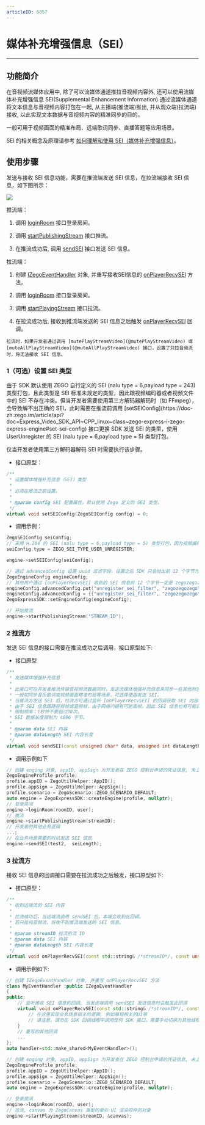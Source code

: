 ```yaml
---
articleID: 6857
---
```

# 媒体补充增强信息（SEI）

- - -

## 功能简介

在音视频流媒体应用中, 除了可以流媒体通道推拉音视频内容外, 还可以使用流媒体补充增强信息 SEI(Supplemental Enhancement Information)  通过流媒体通道将文本信息与音视频内容打包在一起, 从主播端(推流端)推出, 并从观众端(拉流端)接收, 以此实现文本数据与音视频内容的精准同步的目的。

一般可用于视频画面的精准布局、远端歌词同步、直播答题等应用场景。

<Note title="说明">


SEI 的相关概念及原理请参考 [如何理解和使用 SEI（媒体补充增强信息）](https://doc-zh.zego.im/faq/sei)。


</Note>



## 使用步骤

发送与接收 SEI 信息功能，需要在推流端发送 SEI 信息，在拉流端接收 SEI 信息，如下图所示：

<Frame width="512" height="auto" caption=""><img src="https://doc-media.zego.im/sdk-doc/Pics/Common/ZegoExpressEngine/send_and_recv_sei_Andriod_new.png" /></Frame>

推流端：

1. 调用 [loginRoom](https://doc-zh.zego.im/article/api?doc=Express_Video_SDK_API~CPP_linux~class~zego-express-i-zego-express-engine#login-room) 接口登录房间。

2. 调用 [startPublishingStream](https://doc-zh.zego.im/article/api?doc=Express_Video_SDK_API~CPP_linux~class~zego-express-i-zego-express-engine#start-publishing-stream) 接口推流。

3. 在推流成功后, 调用 [sendSEI](https://doc-zh.zego.im/article/api?doc=Express_Video_SDK_API~CPP_linux~class~zego-express-i-zego-express-engine#send-sei) 接口发送 SEI 信息。

拉流端：

1. 创建 [IZegoEventHandler](https://doc-zh.zego.im/article/api?doc=Express_Video_SDK_API~CPP_linux~class~zego-express-i-zego-event-handler) 对象, 并重写接收SEI信息的 [onPlayerRecvSEI](https://doc-zh.zego.im/article/api?doc=Express_Video_SDK_API~CPP_linux~class~zego-express-i-zego-event-handler#on-player-recv-sei) 方法。

2. 调用 [loginRoom](https://doc-zh.zego.im/article/api?doc=Express_Video_SDK_API~CPP_linux~class~zego-express-i-zego-express-engine#login-room) 接口登录房间。

3. 调用 [startPlayingStream](https://doc-zh.zego.im/article/api?doc=Express_Video_SDK_API~CPP_linux~class~zego-express-i-zego-express-engine#start-playing-stream) 接口拉流。

4. 在拉流成功后, 接收到推流端发送的 SEI 信息之后触发 [onPlayerRecvSEI](https://doc-zh.zego.im/article/api?doc=Express_Video_SDK_API~CPP_linux~class~zego-express-i-zego-event-handler#on-player-recv-sei) 回调。

<Note title="说明">


    拉流时，如果开发者通过调用 [mutePlayStreamVideo](@mutePlayStreamVideo) 或 [muteAllPlayStreamVideo](@muteAllPlayStreamVideo) 接口，设置了只拉音频流时，将无法接收 SEI 信息。

</Note>



### 1（可选）设置 SEI 类型

<Accordion title="设置 SEI 类型" defaultOpen="false">
由于 SDK 默认使用 ZEGO 自行定义的 SEI (nalu type = 6,payload type = 243) 类型打包，且此类型是 SEI 标准未规定的类型，因此跟视频编码器或者视频文件中的 SEI 不存在冲突。但当开发者需要使用第三方解码器解码时（如 FFmpeg），会导致解不出正确的 SEI，此时需要在推流前调用 [setSEIConfig](https://doc-zh.zego.im/article/api?doc=Express_Video_SDK_API~CPP_linux~class~zego-express-i-zego-express-engine#set-sei-config) 接口更换 SDK 发送 SEI 的类型，使用 UserUnregister 的 SEI (nalu type = 6,payload type = 5) 类型打包。

<Note title="说明">


仅当开发者使用第三方解码器解码 SEI 时需要执行该步骤。

</Note>



- 接口原型：

```cpp
/**
 * 设置媒体增强补充信息（SEI）类型
 *
 * 必须在推流之前设置。
 *
 * @param config SEI 配置属性。默认使用 Zego 定义的 SEI 类型。
 */
virtual void setSEIConfig(ZegoSEIConfig config) = 0;
```

- 调用示例：

```cpp
ZegoSEIConfig seiConfig;
// 采用 H.264 的 SEI (nalu type = 6,payload type = 5) 类型打包，因为视频编码器自身会产生 payload type 为 5 的 SEI，或者使用视频文件推流时，视频文件中也可能存在这样的 SEI，所以使用此类型时，用户需要把 uuid + content 当作 buffer 塞给 SEI 发送接口；此时为了区别视频编码器自身产生的 SEI， App 在发送此类型 SEI 时，可以填写业务特定的 uuid（uuid长度为16字节），接收方使用 SDK 解析 payload type 为 5 的 SEI 时，会根据设置的过滤字符串过滤出 uuid相符的 SEI 抛给业务，如果没有设置过滤字符串，SDK 会把所有收到的 SEI 都抛给开发者。
seiConfig.type = ZEGO_SEI_TYPE_USER_UNREGISTER;

engine->setSEIConfig(seiConfig);

// 通过 advancedConfig 设置 uuid 过滤字段，设置之后 SDK 只会抛出前 12 个字节为开发者所设置 uuid 的 SEI
ZegoEngineConfig engineConfig;
// 其他用户通过 [onPlayerRecvSEI] 收到的 SEI 信息前 12 个字节一定是 zegozegozego，其他会被过滤
engineConfig.advancedConfig.put("unregister_sei_filter", "zegozegozego");
engineConfig.advancedConfig = {{"unregister_sei_filter", "zegozegozego"}};
ZegoExpressSDK::setEngineConfig(engineConfig);

// 开始推流
engine->startPublishingStream("STREAM_ID");
```
</Accordion>

### 2 推流方

发送 SEI 信息的接口需要在推流成功之后调用，接口原型如下:

- 接口原型

```cpp
/**
 * 发送媒体增强补充信息
 *
 * 此接口可在开发者推流传输音视频流数据同时，发送流媒体增强补充信息来同步一些其他附加信息。
 * 一般如同步音乐歌词或视频画面精准布局等场景，可选择使用发送 SEI。
 * 当推流方发送 SEI 后，拉流方可通过监听 [onPlayerRecvSEI] 的回调获取 SEI 内容。
 * 由于 SEI 信息跟随视频帧或音频帧，由于网络问题有可能丢帧，因此 SEI 信息也有可能丢，为解决这种情况，应该在限制频率内多发几次。
 * 限制频率：1秒钟不要超过30次。
 * SEI 数据长度限制为 4096 字节。
 *
 * @param data SEI 内容
 * @param dataLength SEI 内容长度
 */
virtual void sendSEI(const unsigned char* data, unsigned int dataLength) = 0;
```

- 调用示例如下

```cpp
// 创建 enging 对象, appID, appSign 为开发者在 ZEGO 控制台申请的凭证信息, 未上线的开发者 isTestEnvironment 为 true
ZegoEngineProfile profile;
profile.appID = ZegoUtilHelper::AppID();
profile.appSign = ZegoUtilHelper::AppSign();
profile.scenario = ZegoScenario::ZEGO_SCENARIO_DEFAULT;
auto engine = ZegoExpressSDK::createEngine(profile, nullptr);
// 登录房间
engine->loginRoom(roomID, user);
// 推流
engine->startPublishingStream(streamID);
// 开发者的其他业务逻辑
...;
// 在业务场景需要的时机发送 SEI 信息
engine->sendSEI(test2,  seiLength);
```

### 3 拉流方

接收 SEI 信息的回调接口需要在拉流成功之后触发，接口原型如下:

- 接口原型：

```cpp
/**
 * 收到远端流的 SEI 内容
 *
 * 拉流成功后，当远端流调用 sendSEI 后，本端会收到此回调。
 * 若只拉纯音频流，将收不到推流端发送的 SEI 信息。
 *
 * @param streamID 拉流的流 ID
 * @param data SEI 内容
 * @param dataLength SEI 内容长度
 */
virtual void onPlayerRecvSEI(const std::string& /*streamID*/, const unsigned char* /*data*/, unsigned int /*dataLength*/);

```

- 调用示例如下:

```cpp
// 创建 IZegoEventHandler 对象, 并重写 onPlayerRecvSEI 方法
class MyEventHandler :public IZegoEventHandler
{
public:
    // 监听接收 SEI 信息的回调, 当发送端调用 sendSEI 发送信息时会触发此回调
    virtual void onPlayerRecvSEI(const std::string& /*streamID*/, const unsigned char* /*data*/, unsigned int /*dataLength*/) {
        // 在这里实现业务场景相关的逻辑, 例如展现相关的UI等
        // 请注意，请勿在 SDK 回调线程中调用任何 SDK 接口，需要手动切换为其他线程，否则会产生死锁
    }
    // 重写的其他回调
    ...
};
auto handler=std::make_shared<MyEventHandler>();

// 创建 enging 对象, appID, appSign 为开发者在 ZEGO 控制台申请的凭证信息, 未上线的开发者 isTestEnvironment 为 true
ZegoEngineProfile profile;
profile.appID = ZegoUtilHelper::AppID();
profile.appSign = ZegoUtilHelper::AppSign();
profile.scenario = ZegoScenario::ZEGO_SCENARIO_DEFAULT;
auto engine = ZegoExpressSDK::createEngine(profile, nullptr);

// 登录房间
engine->loginRoom(roomID, user);
// 拉流, canvas 为 ZegoCanvas 类型的索引 UI 渲染控件的对象
engine->startPlayingStream(streamID, &canvas);
```
